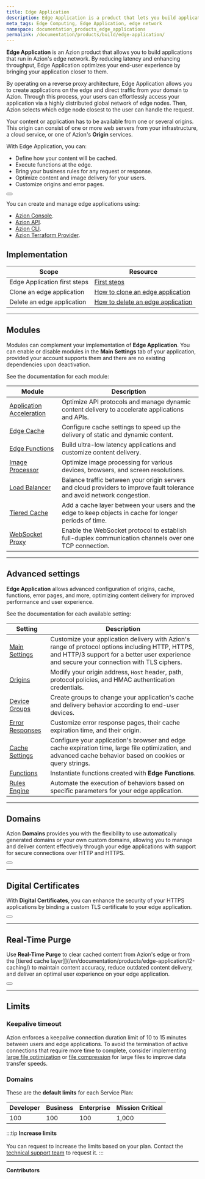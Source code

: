 ```yaml
---
title: Edge Application
description: Edge Application is a product that lets you build applications on Azion Edge Network, reducing latency and throughput between origin servers and users.
meta_tags: Edge Computing, Edge Application, edge network
namespace: documentation_products_edge_applications
permalink: /documentation/products/build/edge-application/
---
```


**Edge Application** is an Azion product that allows you to build applications that run in Azion's edge network. By reducing latency and enhancing throughput, Edge Application optimizes your end-user experience by bringing your application closer to them.

By operating on a reverse proxy architecture, Edge Application allows you to create applications on the edge and direct traffic from your domain to Azion. Through this process, your users can effortlessly access your application via a highly distributed global network of edge nodes. Then, Azion selects which edge node closest to the user can handle the request.

Your content or application has to be available from one or several origins. This origin can consist of one or more web servers from your infrastructure, a cloud service, or one of Azion's **Origin** services.

With Edge Application, you can:

- Define how your content will be cached.
- Execute functions at the edge.
- Bring your business rules for any request or response.
- Optimize content and image delivery for your users.
- Customize origins and error pages.

<Button text ="Build your first edge application" href="/en/documentation/products/getting-started/"></Button>

You can create and manage edge applications using:

- [Azion Console](https://console.azion.com/).
- [Azion API](https://api.azion.com).
- [Azion CLI](/en/documentation/products/cli/).
- [Azion Terraform Provider](/en/documentation/products/terraform-provider/).

## Implementation

| Scope | Resource |
| --- | --- |
| Edge Application first steps | [First steps](/en/documentation/products/edge-application/first-steps/) |
| Clone an edge application | [How to clone an edge application](/en/documentation/products/guides/clone-edge-application/) |
| Delete an edge application | [How to delete an edge application](/en/documentation/products/guides/delete-edge-application/) |

---

## Modules

Modules can complement your implementation of **Edge Application**. You can enable or disable modules in the **Main Settings** tab of your application, provided your account supports them and there are no existing dependencies upon deactivation.

See the documentation for each module:

| Module | Description |
| --- | --- |
| [Application Acceleration](/en/documentation/products/build/edge-application/application-acceleration/) | Optimize API protocols and manage dynamic content delivery to accelerate applications and APIs. |
| [Edge Cache](/en/documentation/products/build/edge-application/edge-caching/) | Configure cache settings to speed up the delivery of static and dynamic content. |
| [Edge Functions](/en/documentation/products/build/edge-application/edge-functions/) | Build ultra-low latency applications and customize content delivery. |
| [Image Processor](/en/documentation/products/build/edge-application/image-processor/) | Optimize image processing for various devices, browsers, and screen resolutions. |
| [Load Balancer](/en/documentation/products/build/edge-application/load-balancer/) | Balance traffic between your origin servers and cloud providers to improve fault tolerance and avoid network congestion. |
| [Tiered Cache](/en/documentation/products/edge-application/l2-caching/) | Add a cache layer between your users and the edge to keep objects in cache for longer periods of time. |
| [WebSocket Proxy](/en/documentation/products/build/edge-application/websocket/) | Enable the WebSocket protocol to establish full-duplex communication channels over one TCP connection. |

---

## Advanced settings

**Edge Application** allows advanced configuration of origins, cache, functions, error pages, and more, optimizing content delivery for improved performance and user experience.

See the documentation for each available setting:

| Setting | Description |
| --- | --- |
| [Main Settings](/en/documentation/products/edge-application/build/main-settings/) | Customize your application delivery with Azion's range of protocol options including HTTP, HTTPS, and HTTP/3 support for a better user experience and secure your connection with TLS ciphers. |
| [Origins](/en/documentation/products/build/edge-application/origins/) | Modify your origin address, `Host` header, path, protocol policies, and HMAC authentication credentials. |
| [Device Groups](/en/documentation/products/build/edge-application/device-groups/) | Create groups to change your application's cache and delivery behavior according to end-user devices. |
| [Error Responses](/en/documentation/products/build/edge-application/error-responses/) | Customize error response pages, their cache expiration time, and their origin. |
| [Cache Settings](/en/documentation/products/edge-application/cache-settings/) | Configure your application's browser and edge cache expiration time, large file optimization, and advanced cache behavior based on cookies or query strings. |
| [Functions](/en/documentation/products/build/edge-application/edge-functions-instances/) | Instantiate functions created with **Edge Functions**. |
| [Rules Engine](/en/documentation/products/build/edge-application/rules-engine/) | Automate the execution of behaviors based on specific parameters for your edge application. |

---

## Domains

Azion **Domains** provides you with the flexibility to use automatically generated domains or your own custom domains, allowing you to manage and deliver content effectively through your edge applications with support for secure connections over HTTP and HTTPS.

<Button text ="Learn more about Domains" href="/en/documentation/products/build/edge-application/domains/"></Button>

---

## Digital Certificates

With **Digital Certificates**, you can enhance the security of your HTTPS applications by binding a custom TLS certificate to your edge application.

<Button text ="Learn more about Digital Certificates" href="/en/documentation/products/build/edge-application/digital-certificates/"></Button>

---

## Real-Time Purge

Use **Real-Time Purge** to clear cached content from Azion's edge or from the [tiered cache layer]](/en/documentation/products/edge-application/l2-caching/) to maintain content accuracy, reduce outdated content delivery, and deliver an optimal user experience on your edge application. 

<Button text ="Learn more about Real-Time Purge" href="/en/documentation/products/build/edge-application/real-time-purge/"></Button>

---

## Limits

### Keepalive timeout

Azion enforces a keepalive connection duration limit of 10 to 15 minutes between users and edge applications. To avoid the termination of active connections that require more time to complete, consider implementing [large file optimization](/en/documentation/products/edge-application/cache-settings/#large-file-optimization) or [file compression](/en/documentation/products/guides/gzip-compression/) for large files to improve data transfer speeds.

### Domains

These are the **default limits** for each Service Plan:

| Developer | Business | Enterprise | Mission Critical |
| --- | --- | --- | --- |
| 100 | 100 | 100 | 1,000 |

:::tip
**Increase limits** <br></br>
You can request to increase the limits based on your plan. Contact the [technical support team](/en/documentation/services/support/) to request it.
:::


---


**Contributors**

<AuthorList filePath="src/content/docs/en/pages/main-menu/reference/build/edge-application/edge-application.mdx"/>
